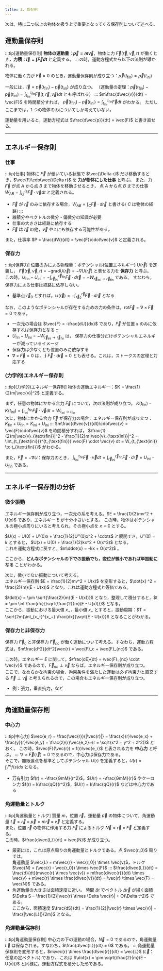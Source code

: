 ```yaml
---
title: 3. 保存則
---
```


次は，特に二つ以上の物体を扱う上で重要となってくる保存則について述べる。

## 運動量保存則
:::tip[運動量保存則]
**物体の運動量：$\vec{p} = m\vec{v}$**，物体に力 $\vec{F}(\vec{r}, \vec{v}, t)$ が働くとき，**力積：$\vec{I} = \int \vec{F} dt$** と定義する。
この時，運動方程式から以下の法則が導かれる。

物体に働く力が $\vec{F} = 0$ のとき，運動量保存則が成り立つ：$\vec{p}(t_{\text{fin}}) = \vec{p}(t_{\text{ini}})$  

一般には，$\vec{I} = \vec{p}(t_{\text{fin}}) - \vec{p}(t_{\text{ini}})$ が成り立つ。
（運動量の定理：$\vec{p}(t_{\text{fin}}) - \vec{p}(t_{\text{ini}}) = \int_{t_{\text{ini}}}^{t_{\text{fin}}} \vec{F}(t, \vec{r}, \vec{v}) dt$ とも呼ばれる）
:::
$m\frac{d\vec{v}}{dt} = \vec{F}$ を時間積分すれば， 
$\vec{p}(t_{\text{fin}}) - \vec{p}(t_{\text{ini}}) = \int_{t_{\text{ini}}}^{t_{\text{fin}}} \vec{F} dt$ がわかる。
ただしここまでは，1 つの物体のみについてしか考えていない。

運動量を用いると，運動方程式は $\frac{d\vec{p}}{dt} = \vec{F}$ と書き直せる。

---
## エネルギー保存則
### 仕事
:::tip[仕事]
物体に $\vec{F}$ が働いている状態で $\vec{\Delta r}$ だけ移動するとき，$\vec{F}\cdot\vec{\Delta r}$ を **力が物体にした仕事** と呼ぶ。
また，力 $\vec{F}$ が点 $A$ から点 $B$ まで物体を移動させるとき，
点 $A$ から点 $B$ までの仕事 $W_{AB} =  \int_{t_{A}}^{t_{B}} \vec{F}\cdot\vec{v}dt$ と定義される。
- $\vec{F}$ が $\vec{r}$ のみに依存する場合，$W_{AB} = \int_C \vec{F} \cdot d\vec{r}$ と書ける( $C$ は物体の経路)
:::
- 線積分やベクトルの微分・偏微分の知識が必要
- 仕事の大きさは経路に依存する
- $\vec{F}$ は $\vec{r}$ の他，$\vec{v}$ や $t$ にも依存する可能性がある。

また，仕事率 $P = \frac{dW}{dt} = \vec{F}\cdot\vec{v}$ と定義される。

### 保存力
:::tip[保存力]
位置のみによる物理量：ポテンシャル(位置エネルギー) $U(\vec{r})$ を定義し，
$\vec{F}(\vec{r}, \vec{v}, t) = -\mathrm{grad} U(\vec{r}) = - \nabla U(\vec{r})$ と表せる力を **保存力** と呼ぶ。  
この時，$U_{\text{fin}} - U_{\text{ini}} = -\int_{\vec{r}_{\text{ini}}}^{\vec{r}_{\text{fin}}} \vec{F} \cdot d\vec{r} 
= - W_{\vec{r}_{\text{ini}} \to \vec{r}_{\text{fin}}}$ である。
すなわち，保存力による仕事は経路に依存しない。
- 基準点 $\vec{r}_0$ とすれば，$U(\vec{r}) = -\int_{\vec{r}_0}^{\vec{r}} \vec{F} \cdot d\vec{r}$ となる

なお，このようなポテンシャルが存在するための力の条件は，$\mathrm{rot} \vec{F} = \nabla \times \vec{F} = 0$ である。
- 一次元の場合は $\vec{F} = -\frac{dU}{dx}$ であり，$\vec{F}$ が位置 $x$ のみに依存すれば保存力となる
:::
- $U_{\text{fin}} - U_{\text{ini}} = - W_{\vec{r}_{\text{ini}} \to \vec{r}_{\text{fin}}}$ は，
保存力の仕事分だけポテンシャルエネルギーが減っているイメージ
- 保存力は少なくとも位置のみに依存する
- $\nabla \times \vec{F} = 0$ は，$\oint \vec{F} \cdot d\vec{r} = 0$ とも表せる。これは，ストークスの定理と対応する

### (力学的)エネルギー保存則
:::tip[(力学的)エネルギー保存則]
物体の運動エネルギー：$K = \frac{1}{2}m|\vec{v}|^2$ と定義する。  

まず，任意の物体にかかる合力 $\vec{F}$ について，次の法則が成り立つ。
$K(t_{\text{fin}}) - K(t_{\text{ini}}) = \int_{t_{\text{ini}}}^{t_{\text{fin}}} \vec{F} \cdot \vec{v} dt = 
W_{t_{\text{ini}} \to t_{\text{fin}}}$  
次に，物体にかかる合力 $\vec{F}$ が保存力の場合，エネルギー保存則が成り立つ：$K_{\text{fin}} + U_{\text{fin}} = K_{\text{ini}} + U_{\text{ini}}$
:::
$m\frac{d\vec{v}}{dt}\cdot\vec{v} = \vec{F}\cdot\vec{v}$ を時間積分すれば，
$\frac{1}{2}m|\vec{v}_{\text{fin}}|^2 - \frac{1}{2}m|\vec{v}_{\text{ini}}|^2 = 
\int_{t_{\text{ini}}}^{t_{\text{fin}}} \vec{F} \cdot \vec{v} dt = W_{t_{\text{ini}} \to t_{\text{fin}}}$ がわかる。

また，$\vec{F} = -\nabla U$：保存力のとき，
$\int_{t_{\text{ini}}}^{t_{\text{fin}}} \vec{F} \cdot \vec{v} dt = 
\int_{\vec{r}_{\text{ini}}}^{\vec{r}_{\text{fin}}} \vec{F} \cdot d\vec{r} = U_{\text{ini}} - U_{\text{fin}}$ である。

---
## エネルギー保存則の分析
### 微少振動
エネルギー保存則が成り立つ，一次元の系を考える。$E = \frac{1}{2}mv^2 + U(x)$ であり，エネルギー $E$ が十分小さいとする。
この時，物体はポテンシャルの極小点周りにいると考えられ，その極小点を $x = 0$ とする。

$U(x) = U(0) + U'(0)x + \frac{1}{2}U''(0)x^2 + \cdots$ と展開でき，$U''(0) = k$ とすると，
$U(x) = U(0) + \frac{1}{2}kx^2 + O(x^3)$ となる。  
これを運動方程式に戻すと，$m\ddot{x} = -kx + O(x^2)$ 。

ここから，**どんなポテンシャルの下での振動でも，変位が微小であれば単振動になる** ことがわかる。

次に，微小でない振動について考える。  
エネルギー保存則 $E = \frac{1}{2}mv^2 + U(x)$ を変形すると，$\dot{x} ^2 = \frac{2}{m}(E - U(x))$ となり，これは運動方程式と等価である。

$\dot{x} = \pm \sqrt{\frac{2}{m}(E - U(x))}$ となり，整理して積分すると，$t = \pm \int \frac{dx}{\sqrt{\frac{2}{m}(E - U(x))}}$ となる。  
ここから，振動における最大値 $x_+$，最小値 $x_-$ とすると，振動周期：$T = \sqrt{2m}\int_{x_-}^{x_+} \frac{dx}{\sqrt{E - U(x)}}$ となることがわかる。

### 保存力と非保存力
保存力 $\vec{F}_c$ と非保存力 $\vec{F}_{nc}$ が働く運動について考える。すなわち，運動方程式は，$m\frac{d^2}{dt^2}\vec{r} = \vec{F}_c + \vec{F}_{nc}$ である。

この時，エネルギー $E$ に関して，$\frac{dE}{dt} = \vec{F}_{nc} \cdot \vec{v}$ であるので，$\vec{F}_{nc} \perp \vec{v}$ ならば，エネルギー保存則が成り立つ。  
ここで，なめらかな拘束の場合，拘束条件を満たした運動は必ず拘束力と直交する $\vec{F} \perp \vec{v}$ と考えられるので，この場合もエネルギー保存則が成り立つ。
- 例：張力，垂直抗力，など

---
## 角運動量保存則
### 中心力
:::tip[中心力]
$\vec{e_r} = \frac{\vec{r}}{|\vec{r}|} = \frac{x}{r}\vec{e_x} + \frac{y}{r}\vec{e_y} + \frac{z}{r}\vec{e_z}~(r = \sqrt{x^2 + y^2 + z^2})$ とおく。
この時，$\vec{F}(\vec{r}) = f(r)\vec{e_r}$ と表される力を **中心力** と呼ぶ。
:::
$\nabla \times \vec{F}(\vec{r}) = 0$ であるので，中心力は保存力である。  
そこで，無限遠点を基準としてポテンシャル $U(r)$ を定義すると，$U(r) = \int_{r}^{\infty} f(s)ds$ となる。
- 万有引力 $f(r) = -\frac{GmM}{r^2}$，$U(r) = -\frac{GmM}{r}$ やクーロン力 $f(r) = k\frac{qQ}{r^2}$，$U(r) = k\frac{qQ}{r}$ などは中心力である

### 角運動量とトルク
:::tip[角運動量とトルク]
質量 $m$，位置 $\vec{r}$，運動量 $\vec{p}$ の物体について，角運動量 $\vec{L} = \vec{r} \times \vec{p} = m\vec{r} \times \vec{v}$ と定義する。  
また，位置 $\vec{r}$ の物体に作用する力 $\vec{F}$ によるトルク $\vec{N} = \vec{r} \times \vec{F}$ と定義する。  
この時，$\frac{d\vec{L}}{dt} = \vec{N}$ が成り立つ。
- 厳密には，これは原点周りの角運動量とトルクである。点 $\vec{r_0}$ 周りでは，  
角運動量 $\vec{L} = m(\vec{r} - \vec{r_0}) \times \vec{v}$，トルク $\vec{N} = (\vec{r} - \vec{r_0}) \times \vec{F}$
:::
$\frac{d\vec{L}}{dt} = \frac{d}{dt}(m\vec{r} \times \vec{v}) = 
m\frac{d\vec{r}}{dt} \times \vec{v} + m\vec{r} \times \frac{d\vec{v}}{dt} = \vec{r} \times \vec{F} = \vec{N}$ である。
- 角運動量の大きさは面積速度に近い。
時間 $\Delta t$ でベクトル $\Delta \vec{r}$ が掃く面積 $\Delta S = \frac{1}{2}|\vec{r} \times \Delta \vec{r}| + O(\Delta t^2)$ である。  
ここから，面積速度 $\frac{dS}{dt} = \frac{1}{2}|\vec{r} \times \vec{v}| = \frac{|\vec{L}|}{2m}$ となる。

### 角運動量保存則
:::tip[角運動量保存則]
中心力の下の運動の場合，$\vec{N} = 0$ であるので，角運動量 $\vec{L}$ は保存される。すなわち，$\frac{d\vec{L}}{dt} = 0$ である。
:::
角運動量保存則を変形すると，$m\vec{r} \times \frac{d\vec{r}}{dt} = \vec{L}$ ($\vec{L}$：任意の定ベクトル) であり，
これは $\dot{x} = \pm \sqrt{\frac{2}{m}(E - U(x))}$ と同様に，運動方程式を積分した形である。